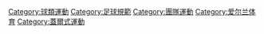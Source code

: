 {{Catmore}}
{{Commonscat|Gaelic football}}

[[Category:球類運動|Category:球類運動]]
[[Category:足球規範|Category:足球規範]]
[[Category:團隊運動|Category:團隊運動]]
[[Category:爱尔兰体育|Category:爱尔兰体育]]
[[Category:蓋爾式運動|Category:蓋爾式運動]]